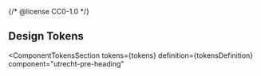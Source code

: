 {/* @license CC0-1.0 */}


<Meta id="css-pre-heading--tokens" title="CSS Component/Pre-heading/Design Tokens" />

## Design Tokens

<ComponentTokensSection
  tokens={tokens}
  definition={tokensDefinition}
  component="utrecht-pre-heading"
></ComponentTokensSection>
